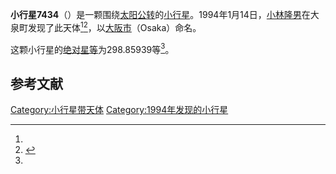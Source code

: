 {{Infobox planet
| bgcolour = #FFFFC0
| name = 7434 Osaka
| symbol = 
| image = 
| caption = 
| discovery = yes
| discovery_ref = 
| discoverer = [[小林隆男|小林隆男]]
| discovery_site = [[大泉町|大泉町]] 
| discovered = 1994年1月14日
| designations = yes
| mp_name = 
| named_after = 
| alt_names = 1994 AB3/ 1992 OC9
| mp_category = [[主带小行星|主带小行星]]
| orbit_ref = <ref name="a">[http://ssd.jpl.nasa.gov/sbdb.cgi?sstr=7434 7434 Osaka] {{Wayback|url=http://ssd.jpl.nasa.gov/sbdb.cgi?sstr=7434 |date=20201124024315 }}，小行星數據庫瀏覽器（JPL Small-Body Database Browser）－[[美国国家航空航天局|美国国家航空航天局]]喷气推进实验室</ref>
| epoch = 2456400.5 (2013年4月18日更新)
| aphelion = {{convert|2.5168645|AU|km|3|abbr=on|lk=out}}
| perihelion = {{convert|2.0025919|AU|km|3|abbr=on}}
| semimajor = {{convert|2.2597282|AU|km|3|abbr=on}}
| eccentricity = 0.1137908
| period = 1240.745632 [[日|日]]<br />3.4[[儒略年|儒略年]]
| avg_speed = 
| inclination = 8.86636
| asc_node = 116.17893
| mean_anomaly = 
| arg_peri = 298.85939
| satellites = 
| physical_characteristics = yes
| dimensions = 
| mass = 
| density = 
| surface_grav = 
| escape_velocity = 
| sidereal_day = 
| axial_tilt = 
| pole_ecliptic_lat = 
| pole_ecliptic_lon = 
| albedo = 
| temperatures= 
| temp_name1 = 
| mean_temp_1 = 
| max_temp_1 = 
| temp_name2 = 
| max_temp_2 = 
| spectral_type = 
| abs_magnitude = 298.85939
}}

'''小行星7434'''（{{lang-en|7434 Osaka}}）是一颗围绕[[太阳|太阳]][[公转|公转]]的[[小行星|小行星]]。1994年1月14日，[[小林隆男|小林隆男]]在大泉町发现了此天体<ref name="a" /><ref>{{cite news|title=小行星列表|url=http://cfa-www.harvard.edu/iau/lists/NumberedMPs.txt|accessdate=2013-07-08|newspaper=哈佛大学|archive-date=2008-05-17|archive-url=https://web.archive.org/web/20080517010638/http://cfa-www.harvard.edu/iau/lists/NumberedMPs.txt|dead-url=no}}</ref>，以[[大阪市|大阪市]]（Osaka）命名。

这颗小行星的[[绝对星等|绝对星等]]为298.85939等<ref name="a" />。

==参考文献==
{{reflist}}
{{Minor Planet Number|[[小行星7433|小行星7433]]|[[小行星7435|小行星7435]]}}

{{小天体}}

[[Category:小行星带天体|Category:小行星带天体]]
[[Category:1994年发现的小行星|Category:1994年发现的小行星]]

{{asteroid-stub}}